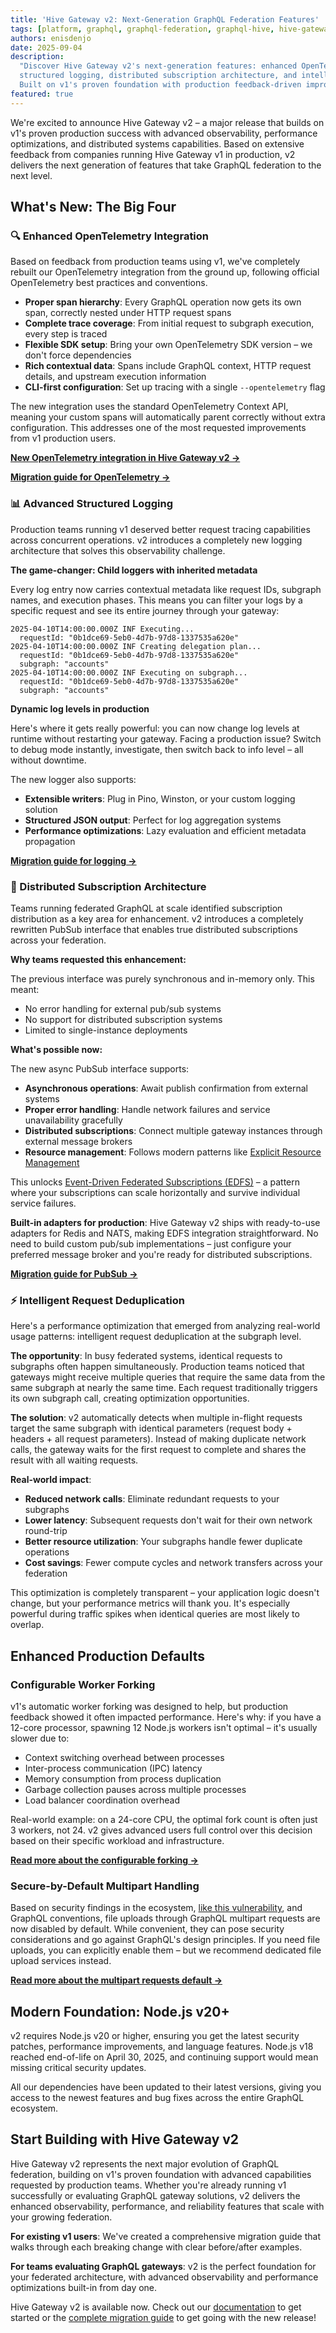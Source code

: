 ```yaml
---
title: 'Hive Gateway v2: Next-Generation GraphQL Federation Features'
tags: [platform, graphql, graphql-federation, graphql-hive, hive-gateway]
authors: enisdenjo
date: 2025-09-04
description:
  "Discover Hive Gateway v2's next-generation features: enhanced OpenTelemetry integration, advanced
  structured logging, distributed subscription architecture, and intelligent request deduplication.
  Built on v1's proven foundation with production feedback-driven improvements."
featured: true
---
```


We're excited to announce Hive Gateway v2 – a major release that builds on v1's proven production
success with advanced observability, performance optimizations, and distributed systems
capabilities. Based on extensive feedback from companies running Hive Gateway v1 in production, v2
delivers the next generation of features that take GraphQL federation to the next level.

## What's New: The Big Four

### 🔍 Enhanced OpenTelemetry Integration

Based on feedback from production teams using v1, we've completely rebuilt our OpenTelemetry
integration from the ground up, following official OpenTelemetry best practices and conventions.

- **Proper span hierarchy**: Every GraphQL operation now gets its own span, correctly nested under
  HTTP request spans
- **Complete trace coverage**: From initial request to subgraph execution, every step is traced
- **Flexible SDK setup**: Bring your own OpenTelemetry SDK version – we don't force dependencies
- **Rich contextual data**: Spans include GraphQL context, HTTP request details, and upstream
  execution information
- **CLI-first configuration**: Set up tracing with a single `--opentelemetry` flag

The new integration uses the standard OpenTelemetry Context API, meaning your custom spans will
automatically parent correctly without extra configuration. This addresses one of the most requested
improvements from v1 production users.

**[New OpenTelemetry integration in Hive Gateway v2 →](/blog/opentelemetry-gateway-v2)**

**[Migration guide for OpenTelemetry →](/docs/migration-guides/gateway-v1-v2#opentelemetry)**

### 📊 Advanced Structured Logging

Production teams running v1 deserved better request tracing capabilities across concurrent
operations. v2 introduces a completely new logging architecture that solves this observability
challenge.

**The game-changer: Child loggers with inherited metadata**

Every log entry now carries contextual metadata like request IDs, subgraph names, and execution
phases. This means you can filter your logs by a specific request and see its entire journey through
your gateway:

```
2025-04-10T14:00:00.000Z INF Executing...
  requestId: "0b1dce69-5eb0-4d7b-97d8-1337535a620e"
2025-04-10T14:00:00.000Z INF Creating delegation plan...
  requestId: "0b1dce69-5eb0-4d7b-97d8-1337535a620e"
  subgraph: "accounts"
2025-04-10T14:00:00.000Z INF Executing on subgraph...
  requestId: "0b1dce69-5eb0-4d7b-97d8-1337535a620e"
  subgraph: "accounts"
```

**Dynamic log levels in production**

Here's where it gets really powerful: you can now change log levels at runtime without restarting
your gateway. Facing a production issue? Switch to debug mode instantly, investigate, then switch
back to info level – all without downtime.

The new logger also supports:

- **Extensible writers**: Plug in Pino, Winston, or your custom logging solution
- **Structured JSON output**: Perfect for log aggregation systems
- **Performance optimizations**: Lazy evaluation and efficient metadata propagation

**[Migration guide for logging →](/docs/migration-guides/gateway-v1-v2#hive-logger)**

### 🚀 Distributed Subscription Architecture

Teams running federated GraphQL at scale identified subscription distribution as a key area for
enhancement. v2 introduces a completely rewritten PubSub interface that enables true distributed
subscriptions across your federation.

**Why teams requested this enhancement:**

The previous interface was purely synchronous and in-memory only. This meant:

- No error handling for external pub/sub systems
- No support for distributed subscription systems
- Limited to single-instance deployments

**What's possible now:**

The new async PubSub interface supports:

- **Asynchronous operations**: Await publish confirmation from external systems
- **Proper error handling**: Handle network failures and service unavailability gracefully
- **Distributed subscriptions**: Connect multiple gateway instances through external message brokers
- **Resource management**: Follows modern patterns like
  [Explicit Resource Management](https://v8.dev/features/explicit-resource-management)

This unlocks
[Event-Driven Federated Subscriptions (EDFS)](https://wundergraph.com/blog/distributed_graphql_subscriptions_with_nats_and_event_driven_architecture)
– a pattern where your subscriptions can scale horizontally and survive individual service failures.

**Built-in adapters for production**: Hive Gateway v2 ships with ready-to-use adapters for Redis and
NATS, making EDFS integration straightforward. No need to build custom pub/sub implementations –
just configure your preferred message broker and you're ready for distributed subscriptions.

**[Migration guide for PubSub →](/docs/migration-guides/gateway-v1-v2#new-hive-pubsub-interface)**

### ⚡ Intelligent Request Deduplication

Here's a performance optimization that emerged from analyzing real-world usage patterns: intelligent
request deduplication at the subgraph level.

**The opportunity**: In busy federated systems, identical requests to subgraphs often happen
simultaneously. Production teams noticed that gateways might receive multiple queries that require
the same data from the same subgraph at nearly the same time. Each request traditionally triggers
its own subgraph call, creating optimization opportunities.

**The solution**: v2 automatically detects when multiple in-flight requests target the same subgraph
with identical parameters (request body + headers + all request parameters). Instead of making
duplicate network calls, the gateway waits for the first request to complete and shares the result
with all waiting requests.

**Real-world impact**:

- **Reduced network calls**: Eliminate redundant requests to your subgraphs
- **Lower latency**: Subsequent requests don't wait for their own network round-trip
- **Better resource utilization**: Your subgraphs handle fewer duplicate operations
- **Cost savings**: Fewer compute cycles and network transfers across your federation

This optimization is completely transparent – your application logic doesn't change, but your
performance metrics will thank you. It's especially powerful during traffic spikes when identical
queries are most likely to overlap.

## Enhanced Production Defaults

### Configurable Worker Forking

v1's automatic worker forking was designed to help, but production feedback showed it often impacted
performance. Here's why: if you have a 12-core processor, spawning 12 Node.js workers isn't optimal
– it's usually slower due to:

- Context switching overhead between processes
- Inter-process communication (IPC) latency
- Memory consumption from process duplication
- Garbage collection pauses across multiple processes
- Load balancer coordination overhead

Real-world example: on a 24-core CPU, the optimal fork count is often just 3 workers, not 24. v2
gives advanced users full control over this decision based on their specific workload and
infrastructure.

**[Read more about the configurable forking →](/docs/migration-guides/gateway-v1-v2#disabled-automatic-forking)**

### Secure-by-Default Multipart Handling

Based on security findings in the ecosystem,
[like this vulnerability](https://medium.com/@lclrobert2020_38117/exposed-the-critical-multer-bug-that-can-bring-your-server-down-robert-li-dev-space-86df9b020257),
and GraphQL conventions, file uploads through GraphQL multipart requests are now disabled by
default. While convenient, they can pose security considerations and go against GraphQL's design
principles. If you need file uploads, you can explicitly enable them – but we recommend dedicated
file upload services instead.

**[Read more about the multipart requests default →](/docs/migration-guides/gateway-v1-v2#multipart-requests-are-disabled-by-default)**

## Modern Foundation: Node.js v20+

v2 requires Node.js v20 or higher, ensuring you get the latest security patches, performance
improvements, and language features. Node.js v18 reached end-of-life on April 30, 2025, and
continuing support would mean missing critical security updates.

All our dependencies have been updated to their latest versions, giving you access to the newest
features and bug fixes across the entire GraphQL ecosystem.

## Start Building with Hive Gateway v2

Hive Gateway v2 represents the next major evolution of GraphQL federation, building on v1's proven
foundation with advanced capabilities requested by production teams. Whether you're already running
v1 successfully or evaluating GraphQL gateway solutions, v2 delivers the enhanced observability,
performance, and reliability features that scale with your growing federation.

**For existing v1 users**: We've created a comprehensive migration guide that walks through each
breaking change with clear before/after examples.

**For teams evaluating GraphQL gateways**: v2 is the perfect foundation for your federated
architecture, with advanced observability and performance optimizations built-in from day one.

Hive Gateway v2 is available now. Check out our [documentation](/docs/gateway) to get started or the
[complete migration guide](/docs/migration-guides/gateway-v1-v2) to get going with the new release!
